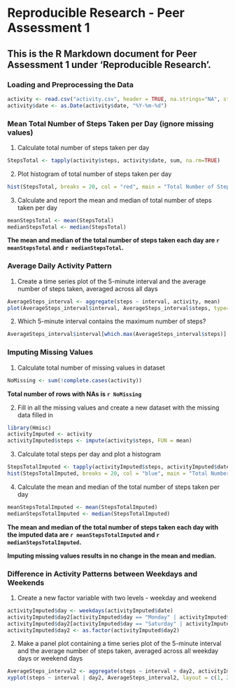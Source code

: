 Reproducible Research - Peer Assessment 1
=========================================

## This is the R Markdown document for Peer Assessment 1 under 'Reproducible Research'.

### Loading and Preprocessing the Data

```r
activity <- read.csv("activity.csv", header = TRUE, na.strings="NA", stringsAsFactors = FALSE)
activity$date <- as.Date(activity$date, "%Y-%m-%d")
```

### Mean Total Number of Steps Taken per Day (ignore missing values)

1. Calculate total number of steps taken per day

```r
StepsTotal <- tapply(activity$steps, activity$date, sum, na.rm=TRUE)
```

2. Plot histogram of total number of steps taken per day

```r
hist(StepsTotal, breaks = 20, col = "red", main = "Total Number of Steps Taken Each Day", xlab = "Total Number of Steps Taken Per Day")
```

3. Calculate and report the mean and median of total number of steps taken per day

```r
meanStepsTotal <- mean(StepsTotal)
medianStepsTotal <- median(StepsTotal)
```

**The mean and median of the total number of steps taken each day are `r meanStepsTotal` and `r medianStepsTotal`.**

### Average Daily Activity Pattern

1. Create a time series plot of the 5-minute interval and the average number of steps taken, averaged across all days

```r
AverageSteps_interval <- aggregate(steps ~ interval, activity, mean)
plot(AverageSteps_interval$interval, AverageSteps_interval$steps, type="l", xlab="Interval", ylab="Average Number of Steps", main="Average Number of Steps per Day by Interval")
```

2. Which 5-minute interval contains the maximum number of steps?

```r
AverageSteps_interval$interval[which.max(AverageSteps_interval$steps)]
```

### Imputing Missing Values

1. Calculate total number of missing values in dataset

```r
NoMissing <- sum(!complete.cases(activity))
```

**Total number of rows with NAs is `r NoMissing`**

2. Fill in all the missing values and create a new dataset with the missing data filled in

```r
library(Hmisc)
activityImputed <- activity
activityImputed$steps <- impute(activity$steps, FUN = mean)
```

3. Calculate total steps per day and plot a histogram

```r
StepsTotalImputed <- tapply(activityImputed$steps, activityImputed$date, sum, na.rm=TRUE)
hist(StepsTotalImputed, breaks = 20, col = "blue", main = "Total Number of Steps Taken Each Day", xlab = "Total Number of Steps Taken Per Day")
```

4. Calculate the mean and median of the total number of steps taken per day

```r
meanStepsTotalImputed <- mean(StepsTotalImputed)
medianStepsTotalImputed <- median(StepsTotalImputed)
```

**The mean and median of the total number of steps taken each day with the imputed data are `r meanStepsTotalImputed` and `r medianStepsTotalImputed`.**

**Imputing missing values results in no change in the mean and median.**

### Difference in Activity Patterns between Weekdays and Weekends

1. Create a new factor variable with two levels - weekday and weekend

```r
activityImputed$day <- weekdays(activityImputed$date)
activityImputed$day2[activityImputed$day == "Monday" | activityImputed$day == "Tuesday" | activityImputed$day == "Wednesday" | activityImputed$day == "Thursday" | activityImputed$day == "Friday"] <- "weekday"
activityImputed$day2[activityImputed$day == "Saturday" | activityImputed$day == "Sunday"] <- "weekend"
activityImputed$day2 <- as.factor(activityImputed$day2)
```

2. Make a panel plot containing a time series plot of the 5-minute interval and the average number of steps taken, averaged across all weekday days or weekend days

```r
AverageSteps_interval2 <- aggregate(steps ~ interval + day2, activityImputed, mean)
xyplot(steps ~ interval | day2, AverageSteps_interval2, layout = c(1, 2), type = "l", xlab = "Interval", ylab = "Number of steps")
```